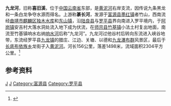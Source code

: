 {{Otheruses|九龙河|other=同名或類似名的其它條目描述}}
{{Infobox River
  | river_name      = 九龙河
  | image_name      =Jiulong waterfalls in Luoping, Yunnan, China.jpg
  | image_size      = 280px
  | caption         = 九龙瀑布群
  | origin          = [[云南省|云南省]][[富源县|富源县]][[墨红镇|墨红镇]]者竹山
  | mouth           = 云南省[[罗平县|罗平县]][[长底布依族乡|长底布依族乡]]龙街子[[黄泥河_(南盘江)|黄泥河]]
  | basin_countries = {{PRC}}
  | length          = 156 km
  | elevation       = 2720 m
  | mouth_elevation = 1222 m
  | discharge       = 
  | watershed       = 2304 km<sup>2</sup>
}}
'''九龙河'''，旧称'''喜旧溪'''，位于[[中国|中国]][[云南省|云南省]]东部，是[[黄泥河_(南盘江)|黄泥河]]右岸支流，因传说九条黑龙和一条白龙争夺水源而得名。上游称'''篆长河'''，发源于[[富源县|富源县]][[墨红镇|墨红镇]]者竹山，西南流经[[曲靖市|曲靖市]][[麒麟区|麒麟区]][[独木水库|独木水库]]和[[东山镇_(曲靖市)|东山镇]]，沿[[陆良县|陆良县]]与[[罗平县|罗平县]]界向南进入罗平境内，于[[阿岗镇|阿岗镇]]安吉村大落水洞处流入地下成为伏流，在[[师宗县|师宗县]][[竹基镇|竹基镇]]小法土村复出地面，南流至竹基镇响水右纳[[响水河_(九龙河)|响水河]]后称“九龙河”。九龙河过他谷村后转向东流进入峡谷地带，东流经罗平县[[九龙镇_(罗平县)|九龙镇]]的腊庄、江边、关塘、以德和[[九龙瀑布群_(罗平县)|九龙瀑布群]]风景区，最后于[[长底布依族乡|长底布依族乡]]龙街子入[[黄泥河_(南盘江)|黄泥河]]。河长156公里，落差1498米，流域面积2304平方公里。<ref name="中国河湖大典">{{cite book zh |author=《[[中国河湖大典|中国河湖大典]]》编纂委员会 |title=《中国河湖大典·珠江卷》 |format=M |edition=1 |location=北京 |publisher=中国水利水电出版社 |date=2013年1月 |pages=36页 |id= ISBN 978-7-5170-0561-2}}</ref>
==参考资料==
{{reflist}}
[[Category:南盤江水系|J]]
[[Category:曲靖河流|J]]
[[Category:富源县|Category:富源县]]
[[Category:罗平县|Category:罗平县]]